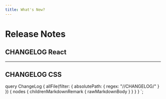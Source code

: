```yaml
---
title: What's New?
---
```



# Release Notes

## CHANGELOG React

<div className="ReleaseNotes">
  <ReactMD
    source={
      props.data.allFile.nodes[0].childrenMarkdownRemark[0].rawMarkdownBody
    }
  />
</div>
<hr />

## CHANGELOG CSS

<div className="ReleaseNotes">
  <ReactMD
    source={
      props.data.allFile.nodes[1].childrenMarkdownRemark[0].rawMarkdownBody
    }
  />
</div>

  query ChangeLog {
    allFile(filter: { absolutePath: { regex: "//CHANGELOG/" } }) {
      nodes {
        childrenMarkdownRemark {
          rawMarkdownBody
        }
      }
    }
  }
`;
